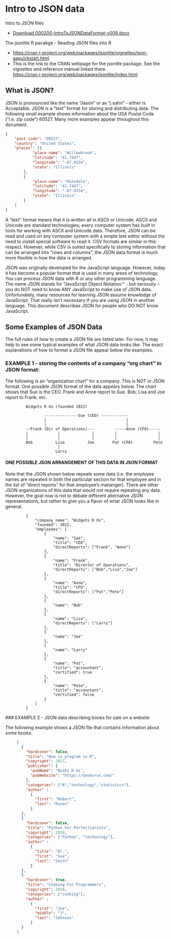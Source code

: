 # <yrChapterNumber></yrChapterNumber> Intro to JSON data 

Intro to JSON files

  * [Download 000200-IntroToJSONDataFormat-v008.docx](./000200-IntroToJSONDataFormat-v008.docx){download="000200-IntroToJSONDataFormat-v008.docx"}

The jsonlite R pacakge - Reading JSON files into R

  * <https://cran.r-project.org/web/packages/jsonlite/vignettes/json-aaquickstart.html>{target=_blank}
  * This is the link to the CRAN webpage for the jsonlite package. 
    See the vignettes and reference manual linked there.  
    <https://cran.r-project.org/web/packages/jsonlite/index.html>
    
## What is JSON? 

JSON is pronounced like the name "Jason" or as "j sahn" - either is Acceptable. JSON is a "text" format for storing and distributing data. The following small example shows information about the USA Postal Code
(“i.e. zip code”) 60527. Many more examples appear throughout this document. 


```json
{
	"post code": "60527",
	"country": "United States",
	"places": [{
			"place name": "Willowbrook",
			"latitude": "41.7447",
			"longitude": "-87.9334",
			"state": "Illinois"
		},
		{
			"place name": "Hinsdale",
			"latitude": "41.7447",
			"longitude": "-87.9334",
			"state": "Illinois"
		}
	]
}
```

A "text" format means that it is written all in ASCII or Unicode. ASCII and Unicode are standard technologies; every computer system has built in tools for working with ASCII and Unicode data. Therefore, JSON can be read and used on any computer system with a simple text editor without the need to install
special software to read it. CSV formats are similar in this respect. However, while CSV is suited specifically to storing information that can be arranged into "rows and columns", the JSON data format is much more flexible in how the data is arranged.
 
JSON was originally developed for the JavaScript language. However, today it has become a popular format that is used in many areas of technology. You can process JSON data with R or any other programming language. The name JSON stands for "JavaScript Object Notation:" - but seriously – you do NOT need to know ANY JavaScript to make use of JSON data.  Unfortunately, many resources for learning JSON assume knowledge of JavaScript. 
That really isn’t necessary if you are using JSON in another language. This document describes JSON for people who DO NOT know JavaScript. 

## Some Examples of JSON Data

The full rules of how to create a JSON file are listed later. For now, it may help to see some typical examples of what JSON data looks like. The exact explanations of how to format a JSON file appear below the examples.

### EXAMPLE 1 - storing the contents of a company "org chart" in JSON format:

The following is an "organization chart" for a company. This is NOT in JSON format. One possible JSON format of the data appears below. The chart shows that Sue is the CEO. Frank and Anne report to Sue. Bob, Lisa
and Joe report to Frank. etc. 
 
```
         Widgets R Us (founded 2022)
 
                 ---------------Sue (CEO) ------------
                 |                                   |
                 |                                   |
         --Frank (Dir of Operations)---         -----Anne (CFO)-----
         |             |              |         |                  |
         |             |              |         |                  |
         Bob          Lisa          Joe        Pat (CPA)         Pete
                       |
                      Larry
```


#### ONE POSSIBLE JSON ARRANGEMENT OF THIS DATA IN JSON FORMAT

Note that the JSON shown below repeats some data (i.e. the employee names are
repeated in both the particular section for that employee and in the list of
"direct reports" for that employee's mananger). There are other JSON
organizations of this data that would not require repeating any data. However,
the goal now is not to debate different alternative JSON representations, but
rather to give you a flavor of what JSON looks like in general.
 
``` 
         {
             "company name": "Widgets R Us",
             "founded": 2022,
             "employees": [
                 {
                     "name": "Sue",
                     "title": "CEO",
                     "directReports": ["Frank", "Anne"]
                 },
                 {
                     "name": "Frank",
                     "title": "Director of Operations",
                     "directReports": ["Bob","Lisa","Joe"]
                 },
                 {
                     "name": "Anne",
                     "title": "CFO",
                     "directReports": ["Pat","Pete"]
                 },
                 {
                     "name": "Bob"
                 },
                 {
                     "name": "Lisa",
                     "directReports": ["Larry"]
                 },
                 {
                     "name": "Joe"
                 },
                 {
                     "name": "Larry"
                 },
                 {
                     "name": "Pat",
                     "title": "accountant",
                     "certified": true
                 },
                 {
                     "name": "Pete",
                     "title": "accountant",
                     "certified": false
                 }
             ]
         }
 ```
 
 ### EXAMPLE 2 - JSON data describing books for sale on a website

The following example shows a JSON file that contains information about some books.

```json
     [
       {
         "hardcover": false,
         "title": "How to program in R",
         "copyright": 2017,
         "publisher": {
           "pubName": "Books R Us",
           "pubWebsite": "https://booksrus.com/"
         },
         "categories": ["R","technology","statistics"],
         "author" : 
           {
             "first": "Robert",
             "last": "Rosen"
           }
       },
       {
         "hardcover": false,
         "title": "Python For Perfectionists",
         "copyright": 2018,
         "categories": ["Python", "technology"],
         "author" : 
           {
             "title": "Dr.",
             "first": "Sue",
             "last": "Smith"
           }
       },
       {
         "hardcover": true,
         "title": "Cooking For Programmers",
         "copyright": 2018,
         "categories": ["cooking"],
         "author" : 
           {
             "first": "Joe",
             "middle": "J",
             "last": "Johnson"
           }
       }
     ]
``` 

